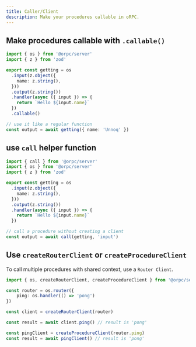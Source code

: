 ```yaml
---
title: Caller/Client
description: Make your procedures callable in oRPC.
---
```


## Make procedures callable with `.callable()`

```ts twoslash
import { os } from '@orpc/server'
import { z } from 'zod'

export const getting = os
  .input(z.object({
    name: z.string(),
  }))
  .output(z.string())
  .handler(async ({ input }) => {
    return `Hello ${input.name}`
  })
  .callable()

// use it like a regular function
const output = await getting({ name: 'Unnoq' })
```

## use `call` helper function

```ts twoslash
import { call } from '@orpc/server'
import { os } from '@orpc/server'
import { z } from 'zod'

export const getting = os
  .input(z.object({
    name: z.string(),
  }))
  .output(z.string())
  .handler(async ({ input }) => {
    return `Hello ${input.name}`
  })

// call a procedure without creating a client
const output = await call(getting, 'input')
```

## Use `createRouterClient` or `createProcedureClient`

To call multiple procedures with shared context, use a `Router Client`.

```ts twoslash
import { os, createRouterClient, createProcedureClient } from '@orpc/server'

const router = os.router({
    ping: os.handler(() => 'pong')
})

const client = createRouterClient(router)

const result = await client.ping() // result is 'pong'

const pingClient = createProcedureClient(router.ping)
const result = await pingClient() // result is 'pong'
```